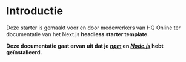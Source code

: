 # Introductie

Deze starter is gemaakt voor en door medewerkers van HQ Online ter documentatie van het Next.js **headless starter template.**
 
**Deze documentatie gaat ervan uit dat je ___[npm](https://www.npmjs.com/package/npm)___ en ___[Node.js](https://nodejs.org/en/download/current)___ hebt geïnstalleerd.**
